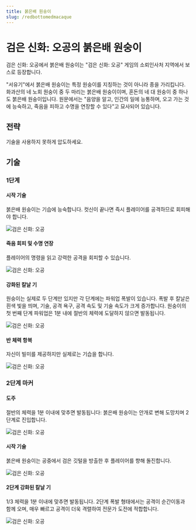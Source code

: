 ```yaml
---
title: 붉은배 원숭이
slug: /redbottomedmacaque
---
```


# 검은 신화: 오공의 붉은배 원숭이

검은 신화: 오공에서 붉은배 원숭이는 "검은 신화: 오공" 게임의 소뢰인사처 지역에서 보스로 등장합니다.

"서유기"에서 붉은배 원숭이는 특정 원숭이를 지칭하는 것이 아니라 종을 가리킵니다. 화과산의 네 노회 원숭이 중 두 마리는 붉은배 원숭이이며, 혼돈의 네 대 원숭이 중 하나도 붉은배 원숭이입니다. 원문에서는 "음양을 알고, 인간의 일에 능통하며, 오고 가는 것에 능숙하고, 죽음을 피하고 수명을 연장할 수 있다"고 묘사되어 있습니다.

## 전략

기술을 사용하지 못하게 압도하세요.

## 기술

### 1단계

#### 시작 기술

붉은배 원숭이는 기습에 능숙합니다. 컷신이 끝나면 즉시 플레이어를 공격하므로 회피해야 합니다.

<img src="/img/bosses/yjdqss.gif" alt="검은 신화: 오공"/>

#### 죽음 회피 및 수명 연장

플레이어의 명령을 읽고 강력한 공격을 회피할 수 있습니다.

<img src="/img/bosses/yjdbsys.gif" alt="검은 신화: 오공"/>

#### 강화된 칼날 기

원숭이는 실제로 두 단계만 있지만 각 단계에는 파워업 폭발이 있습니다. 폭발 후 칼날은 흰색 빛을 띄며, 기술, 공격 욕구, 공격 속도 및 기술 속도가 크게 증가합니다. 원숭이의 첫 번째 단계 파워업은 1분 내에 절반의 체력에 도달하지 않으면 발동됩니다.

<img src="/img/bosses/yjdqhdq.gif" alt="검은 신화: 오공"/>

#### 반 체력 항복

자신이 빌미를 제공하지만 실제로는 기습을 합니다.

<img src="/img/bosses/gdqr.gif" alt="검은 신화: 오공"/>

### 2단계 마커

#### 도주

절반의 체력을 1분 이내에 맞추면 발동됩니다: 붉은배 원숭이는 안개로 변해 도망치며 2단계로 진입합니다.

<img src="/img/bosses/ejdtp.gif" alt="검은 신화: 오공"/>

#### 시작 기술

붉은배 원숭이는 공중에서 검은 깃털을 방출한 후 플레이어를 향해 돌진합니다.

<img src="/img/bosses/ejdqsf.gif" alt="검은 신화: 오공"/>

#### 2단계 강화된 칼날 기

1/3 체력을 1분 이내에 맞추면 발동됩니다. 2단계 폭발 형태에서는 공격이 순간이동과 함께 오며, 매우 빠르고 공격이 더욱 격렬하여 전문가 도전에 적합합니다.

<img src="/img/bosses/ejdqhdq.gif" alt="검은 신화: 오공"/>